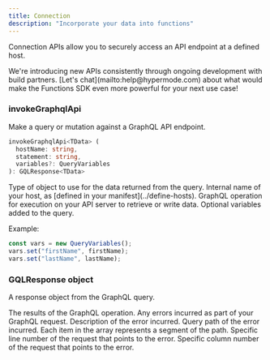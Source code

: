 ```yaml
---
title: Connection
description: "Incorporate your data into functions"
---
```


Connection APIs allow you to securely access an API endpoint at a defined host.

<Tip>
  We're introducing new APIs consistently through ongoing development with build
  partners. [Let's chat](mailto:help@hypermode.com) about what would make the
  Functions SDK even more powerful for your next use case!
</Tip>

### invokeGraphqlApi

Make a query or mutation against a GraphQL API endpoint.

```TypeScript
invokeGraphqlApi<TData> (
  hostName: string,
  statement: string,
  variables?: QueryVariables
): GQLResponse<TData>
```

<ResponseField name="TData" type="Type" required>
  Type of object to use for the data returned from the query.
</ResponseField>

<ResponseField name="hostName" type="string" required>
  Internal name of your host, as [defined in your manifest](../define-hosts).
</ResponseField>

<ResponseField name="statement" type="string" required>
  GraphQL operation for execution on your API server to retrieve or write data.
</ResponseField>

<ResponseField name="variables" type="QueryVariables">
  Optional variables added to the query.

Example:

```TypeScript
const vars = new QueryVariables();
vars.set("firstName", firstName);
vars.set("lastName", lastName);
```

</ResponseField>

### GQLResponse object

A response object from the GraphQL query.

<ResponseField name="data" type="TData">
  The results of the GraphQL operation.
</ResponseField>
<ResponseField name="errors" type="GQLError[]">
  Any errors incurred as part of your GraphQL request.
  <Expandable title="properties">
    <ResponseField name="message" type="string">
      Description of the error incurred.
    </ResponseField>
    <ResponseField name="path" type="string[]">
      Query path of the error incurred. Each item in the array represents a
      segment of the path.
    </ResponseField>
    <ResponseField name="locations" type="GQLErrorLocation[]">
      <Expandable title="properties">
        <ResponseField name="line" type="u32">
          Specific line number of the request that points to the error.
        </ResponseField>
        <ResponseField name="column" type="u32">
          Specific column number of the request that points to the error.
        </ResponseField>
      </Expandable>
    </ResponseField>
  </Expandable>
</ResponseField>
